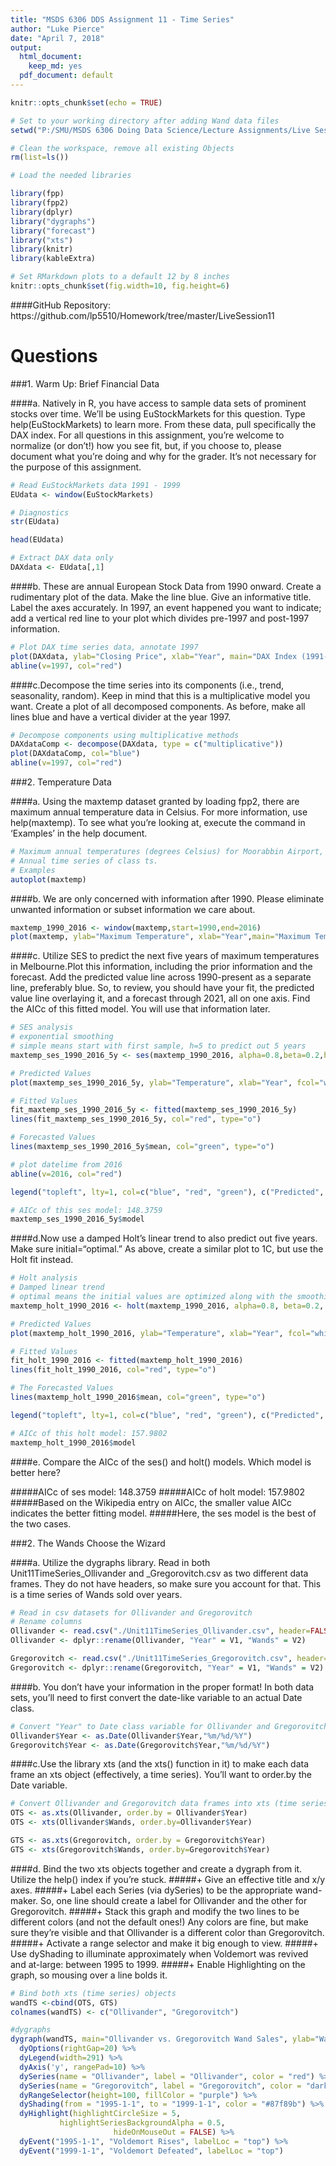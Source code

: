 ---
title: "MSDS 6306 DDS Assignment 11 - Time Series"
author: "Luke Pierce"
date: "April 7, 2018"
output:
  html_document:
    keep_md: yes
  pdf_document: default
---

```{r setup, include=FALSE}
knitr::opts_chunk$set(echo = TRUE)

# Set to your working directory after adding Wand data files
setwd("P:/SMU/MSDS 6306 Doing Data Science/Lecture Assignments/Live Session Unit 11 Assignment")

# Clean the workspace, remove all existing Objects
rm(list=ls())

# Load the needed libraries

library(fpp)
library(fpp2)
library(dplyr)
library("dygraphs")
library("forecast")
library("xts")
library(knitr)
library(kableExtra)

# Set RMarkdown plots to a default 12 by 8 inches
knitr::opts_chunk$set(fig.width=10, fig.height=6)

```

####GitHub Repository: https://github.com/lp5510/Homework/tree/master/LiveSession11

# Questions

###1. Warm Up: Brief Financial Data 

####a. Natively in R, you have access to sample data sets of prominent stocks over time. We'll be using EuStockMarkets for this question. Type help(EuStockMarkets) to learn more. From these data, pull specifically the DAX index. For all questions in this assignment, you're welcome to normalize (or don't!) how you see fit, but, if you choose to, please document what you're doing and why for the grader. It's not necessary for the purpose of this assignment.

```{r Read EuStockMarkets and extract DAX data 1991 - 1999 P1, echo = TRUE}

# Read EuStockMarkets data 1991 - 1999 
EUdata <- window(EuStockMarkets)

# Diagnostics
str(EUdata)

```

```{r Read EuStockMarkets and extract DAX data 1991 - 1999 P2, echo = TRUE}

head(EUdata)

```


```{r Extract DAX data 1991 - 1999, echo = TRUE}

# Extract DAX data only
DAXdata <- EUdata[,1]

```

####b. These are annual European Stock Data from 1990 onward. Create a rudimentary plot of the data. Make the line blue. Give an informative title. Label the axes accurately. In 1997, an event happened you want to indicate; add a vertical red line to your plot which divides pre-1997 and post-1997 information.

```{r Plot DAX time series data, echo = TRUE}

# Plot DAX time series data, annotate 1997
plot(DAXdata, ylab="Closing Price", xlab="Year", main="DAX Index (1991-1999)", col = "blue")
abline(v=1997, col="red")

```

####c.Decompose the time series into its components (i.e., trend, seasonality, random). Keep in mind that this is a multiplicative model you want. Create a plot of all decomposed components. As before, make all lines blue and have a vertical divider at the year 1997.

```{r DAX decomposition, echo = TRUE}

# Decompose components using multiplicative methods
DAXdataComp <- decompose(DAXdata, type = c("multiplicative"))
plot(DAXdataComp, col="blue")
abline(v=1997, col="red")

```

###2. Temperature Data

####a. Using the maxtemp dataset granted by loading fpp2, there are maximum annual temperature data in Celsius. For more information, use help(maxtemp). To see what you're looking at, execute the command in 'Examples' in the help document.

```{r Read in the maxtemp dataset, run a quick plot, echo = TRUE, warning = FALSE}

# Maximum annual temperatures (degrees Celsius) for Moorabbin Airport, Melbourne. 1971-2016.
# Annual time series of class ts.
# Examples
autoplot(maxtemp)

```

####b. We are only concerned with information after 1990. Please eliminate unwanted information or subset information we care about.

```{r Clean data for post 1990 temperatures, echo = TRUE}

maxtemp_1990_2016 <- window(maxtemp,start=1990,end=2016)
plot(maxtemp, ylab="Maximum Temperature", xlab="Year",main="Maximum Temperature: Melborne, Australia", xlim=c(1990,2021))

```

####c. Utilize SES to predict the next five years of maximum temperatures in Melbourne.Plot this information, including the prior information and the forecast. Add the predicted value line across 1990-present as a separate line, preferably blue. So, to review, you should have your fit, the predicted value line overlaying it, and a forecast through 2021, all on one axis. Find the AICc of this fitted model. You will use that information later.

```{r ses fitted curve and predictions, echo = TRUE}

# SES analysis
# exponential smoothing
# simple means start with first sample, h=5 to predict out 5 years
maxtemp_ses_1990_2016_5y <- ses(maxtemp_1990_2016, alpha=0.8,beta=0.2,h=5)

# Predicted Values
plot(maxtemp_ses_1990_2016_5y, ylab="Temperature", xlab="Year", fcol="white", type="o", col="blue", main="Maximum Temperature Forecasts from Simple Exponential Smoothing")

# Fitted Values
fit_maxtemp_ses_1990_2016_5y <- fitted(maxtemp_ses_1990_2016_5y)
lines(fit_maxtemp_ses_1990_2016_5y, col="red", type="o")

# Forecasted Values
lines(maxtemp_ses_1990_2016_5y$mean, col="green", type="o")

# plot datelime from 2016
abline(v=2016, col="red")

legend("topleft", lty=1, col=c("blue", "red", "green"), c("Predicted", "Fitted", "5 Year Forecast"), pch=1)

``` 

```{r ses AICc, echo = TRUE}

# AICc of this ses model: 148.3759
maxtemp_ses_1990_2016_5y$model

```
####d.Now use a damped Holt's linear trend to also predict out five years. Make sure initial="optimal." As above, create a similar plot to 1C, but use the Holt fit instead.

```{r Holt dampened fitted curve and predictions, echo = TRUE}

# Holt analysis
# Damped linear trend 
# optimal means the initial values are optimized along with the smoothing parameters, h=5 to predict out 5 years
maxtemp_holt_1990_2016 <- holt(maxtemp_1990_2016, alpha=0.8, beta=0.2, damped=TRUE, initial='optimal', h=5)

# Predicted Values
plot(maxtemp_holt_1990_2016, ylab="Temperature", xlab="Year", fcol="white", type="o", main="Maximum Temperature Forecasts from Holt's Damped Smoothing", col="blue")

# Fitted Values
fit_holt_1990_2016 <- fitted(maxtemp_holt_1990_2016)
lines(fit_holt_1990_2016, col="red", type="o")

# The Forecasted Values
lines(maxtemp_holt_1990_2016$mean, col="green", type="o")

legend("topleft", lty=1, col=c("blue", "red", "green"), c("Predicted", "Fitted", "5 Year Forecast"), pch=1)

```
```{r Holt AICc, echo = TRUE}

# AICc of this holt model: 157.9802
maxtemp_holt_1990_2016$model

```

####e. Compare the AICc of the ses() and holt() models. Which model is better here?

#####AICc of ses model: 148.3759
#####AICc of holt model: 157.9802
#####Based on the Wikipedia entry on AICc, the smaller value AICc indicates the better fitting model.
#####Here, the ses model is the best of the two cases.

###2. The Wands Choose the Wizard

####a. Utilize the dygraphs library. Read in both Unit11TimeSeries_Ollivander and _Gregorovitch.csv as two different data frames. They do not have headers, so make sure you account for that. This is a time series of Wands sold over years.

```{r Read in csv datasets for Ollivander and Gregorovitch, echo = TRUE}

# Read in csv datasets for Ollivander and Gregorovitch
# Rename columns
Ollivander <- read.csv("./Unit11TimeSeries_Ollivander.csv", header=FALSE)
Ollivander <- dplyr::rename(Ollivander, "Year" = V1, "Wands" = V2)

Gregorovitch <- read.csv("./Unit11TimeSeries_Gregorovitch.csv", header=FALSE)
Gregorovitch <- dplyr::rename(Gregorovitch, "Year" = V1, "Wands" = V2)

```

####b. You don't have your information in the proper format! In both data sets, you'll need to first convert the date-like variable to an actual Date class.

```{r Convert "Year" to Date class variable for Ollivander and Gregorovitch, echo = TRUE}

# Convert "Year" to Date class variable for Ollivander and Gregorovitch
Ollivander$Year <- as.Date(Ollivander$Year,"%m/%d/%Y")
Gregorovitch$Year <- as.Date(Gregorovitch$Year,"%m/%d/%Y")

```

####c.Use the library xts (and the xts() function in it) to make each data frame an xts object (effectively, a time series). You'll want to order.by the Date variable.

```{r Convert Ollivander and Gregorovitch data frames into xts (time series) objects, echo = TRUE}

# Convert Ollivander and Gregorovitch data frames into xts (time series) objects 
OTS <- as.xts(Ollivander, order.by = Ollivander$Year)
OTS <- xts(Ollivander$Wands, order.by=Ollivander$Year)

GTS <- as.xts(Gregorovitch, order.by = Gregorovitch$Year)
GTS <- xts(Gregorovitch$Wands, order.by=Gregorovitch$Year)

```

####d. Bind the two xts objects together and create a dygraph from it. Utilize the help() index if you're stuck.
#####+ Give an effective title and x/y axes.
#####+ Label each Series (via dySeries) to be the appropriate wand-maker. So, one line should create a label for Ollivander and the other for Gregorovitch.
#####+ Stack this graph and modify the two lines to be different colors (and not the default ones!) Any colors are fine, but make sure they're visible and that Ollivander is a different color than Gregorovitch.
#####+ Activate a range selector and make it big enough to view.
#####+ Use dyShading to illuminate approximately when Voldemort was revived and at-large: between 1995 to 1999.
#####+ Enable Highlighting on the graph, so mousing over a line bolds it.   

```{r Bind and dygrapgh Ollivander and Gregorovitch xts objects, echo = TRUE}

# Bind both xts (time series) objects 
wandTS <-cbind(OTS, GTS)
colnames(wandTS) <- c("Ollivander", "Gregorovitch")

#dygraphs
dygraph(wandTS, main="Ollivander vs. Gregorovitch Wand Sales", ylab="Wands", xlab="Year") %>%
  dyOptions(rightGap=20) %>%
  dyLegend(width=291) %>%
  dyAxis('y', rangePad=10) %>%
  dySeries(name = "Ollivander", label = "Ollivander", color = "red") %>%
  dySeries(name = "Gregorovitch", label = "Gregorovitch", color = "darkgreen") %>%
  dyRangeSelector(height=100, fillColor = "purple") %>%
  dyShading(from = "1995-1-1", to = "1999-1-1", color = "#87f89b") %>%
  dyHighlight(highlightCircleSize = 5,
           highlightSeriesBackgroundAlpha = 0.5,
                       hideOnMouseOut = FALSE) %>%
  dyEvent("1995-1-1", "Voldemort Rises", labelLoc = "top") %>%
  dyEvent("1999-1-1", "Voldemort Defeated", labelLoc = "top")

```




